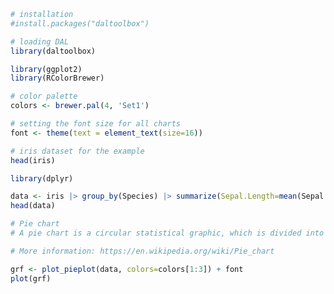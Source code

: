 ```r
# installation 
#install.packages("daltoolbox")

# loading DAL
library(daltoolbox) 
```

```r
library(ggplot2)
library(RColorBrewer)

# color palette
colors <- brewer.pal(4, 'Set1')

# setting the font size for all charts
font <- theme(text = element_text(size=16))
```

```r
# iris dataset for the example
head(iris)
```

```r
library(dplyr)

data <- iris |> group_by(Species) |> summarize(Sepal.Length=mean(Sepal.Length))
head(data)
```

```r
# Pie chart
# A pie chart is a circular statistical graphic, which is divided into slices to illustrate numerical proportion. 

# More information: https://en.wikipedia.org/wiki/Pie_chart

grf <- plot_pieplot(data, colors=colors[1:3]) + font
plot(grf)
```


